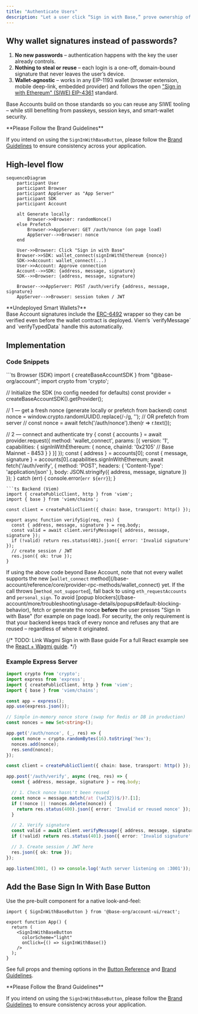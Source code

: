 ```yaml
---
title: "Authenticate Users"
description: "Let a user click “Sign in with Base,” prove ownership of their onchain account, and give your server everything it needs to create a session – using open standards and no passwords"
---
```



## Why wallet signatures instead of passwords?

1. **No new passwords** – authentication happens with the key the user already controls.  
2. **Nothing to steal or reuse** – each login is a one-off, domain-bound signature that never leaves the user’s device.  
3. **Wallet-agnostic** – works in any EIP-1193 wallet (browser extension, mobile deep-link, embedded provider) and follows the open ["Sign in with Ethereum" (SIWE) EIP-4361](https://eips.ethereum.org/EIPS/eip-4361) standard.

Base Accounts build on those standards so you can reuse any SIWE tooling – while still benefiting from passkeys, session keys, and smart-wallet security.

<Warning>
**Please Follow the Brand Guidelines** 

If you intend on using the `SignInWithBaseButton`, please follow the [Brand Guidelines](/base-account/reference/ui-elements/brand-guidelines) to ensure consistency across your application.

</Warning>

## High-level flow

```mermaid
sequenceDiagram
    participant User
    participant Browser
    participant AppServer as "App Server"
    participant SDK
    participant Account

    alt Generate locally
        Browser->>Browser: randomNonce()
    else Prefetch
        Browser->>AppServer: GET /auth/nonce (on page load)
        AppServer-->>Browser: nonce
    end

    User->>Browser: Click "Sign in with Base"
    Browser->>SDK: wallet_connect(signInWithEthereum {nonce})
    SDK->>Account: wallet_connect(...)
    User->>Account: Approve connection
    Account-->>SDK: {address, message, signature}
    SDK-->>Browser: {address, message, signature}

    Browser-->>AppServer: POST /auth/verify {address, message, signature}
    AppServer-->>Browser: session token / JWT
```

<Note type="info">
**Undeployed Smart Wallets?**  <br/> Base Account signatures include the <a href="https://eips.ethereum.org/EIPS/eip-6492" target="_blank">ERC-6492</a> wrapper so they can be verified even before the wallet contract is deployed.  Viem’s `verifyMessage` and `verifyTypedData` handle this automatically.
</Note>

## Implementation 

### Code Snippets

<CodeGroup>
```ts Browser (SDK)
import { createBaseAccountSDK } from "@base-org/account";
import crypto from 'crypto';

// Initialize the SDK (no config needed for defaults)
const provider = createBaseAccountSDK().getProvider();

// 1 — get a fresh nonce (generate locally or prefetch from backend)
const nonce = window.crypto.randomUUID().replace(/-/g, '');
// OR prefetch from server
// const nonce = await fetch('/auth/nonce').then(r => r.text()); 

// 2 — connect and authenticate
try {
  const { accounts } = await provider.request({
    method: 'wallet_connect',
    params: [{
      version: '1',
      capabilities: {
        signInWithEthereum: { 
          nonce, 
          chainId: '0x2105' // Base Mainnet - 8453
        }
      }
    }]
  });
  const { address } = accounts[0];
  const { message, signature } = accounts[0].capabilities.signInWithEthereum;
  await fetch('/auth/verify', {
    method: 'POST',
    headers: { 'Content-Type': 'application/json' },
    body: JSON.stringify({ address, message, signature })
  });
} catch (err) {
  console.error(`err ${err}`);
}
```
```ts Backend (Viem)
import { createPublicClient, http } from 'viem';
import { base } from 'viem/chains';

const client = createPublicClient({ chain: base, transport: http() });

export async function verifySig(req, res) {
  const { address, message, signature } = req.body;
  const valid = await client.verifyMessage({ address, message, signature });
  if (!valid) return res.status(401).json({ error: 'Invalid signature' });
  // create session / JWT
  res.json({ ok: true });
}
```
</CodeGroup>

<Note type="tip">
If using the above code beyond Base Account, note that not every wallet supports the new [<code>wallet_connect</code> method](/base-account/reference/core/provider-rpc-methods/wallet_connect) yet.  If the call throws [<code>method_not_supported</code>], fall back to using <code>eth_requestAccounts</code> and <code>personal_sign</code>.
</Note>

<Note type="tip">
To avoid [popup blockers](/base-account/more/troubleshooting/usage-details/popups#default-blocking-behavior), fetch or generate the nonce <strong>before</strong> the user presses "Sign in with Base" (for example on page load). For security, the only requirement is that your backend keeps track of every nonce and refuses any that are reused – regardless of where it originated.
</Note>

{/* 
TODO: Link Wagmi Sign in with Base guide
<Note>
For a full React example see the <a href="/docs/base-account/framework-integrations/react-wagmi">React + Wagmi guide</a>.
</Note> */}

### Example Express Server

```ts title="server/auth.ts"
import crypto from 'crypto';
import express from 'express';
import { createPublicClient, http } from 'viem';
import { base } from 'viem/chains';

const app = express();
app.use(express.json());

// Simple in-memory nonce store (swap for Redis or DB in production)
const nonces = new Set<string>();

app.get('/auth/nonce', (_, res) => {
  const nonce = crypto.randomBytes(16).toString('hex');
  nonces.add(nonce);
  res.send(nonce);
});

const client = createPublicClient({ chain: base, transport: http() });

app.post('/auth/verify', async (req, res) => {
  const { address, message, signature } = req.body;

  // 1. Check nonce hasn\'t been reused
  const nonce = message.match(/at (\w{32})$/)?.[1];
  if (!nonce || !nonces.delete(nonce)) {
    return res.status(400).json({ error: 'Invalid or reused nonce' });
  }

  // 2. Verify signature
  const valid = await client.verifyMessage({ address, message, signature });
  if (!valid) return res.status(401).json({ error: 'Invalid signature' });

  // 3. Create session / JWT here
  res.json({ ok: true });
});

app.listen(3001, () => console.log('Auth server listening on :3001'));
```

## Add the Base Sign In With Base Button

Use the pre-built component for a native look-and-feel:

```tsx title="App.tsx"
import { SignInWithBaseButton } from '@base-org/account-ui/react';

export function App() {
  return (
    <SignInWithBaseButton
      colorScheme="light"
      onClick={() => signInWithBase()}
    />
  );
}
```

See full props and theming options in the [Button Reference](/base-account/reference/ui-elements/sign-in-with-base-button) and [Brand Guidelines](/base-account/reference/ui-elements/brand-guidelines).

<Warning>
**Please Follow the Brand Guidelines** 

If you intend on using the `SignInWithBaseButton`, please follow the [Brand Guidelines](/base-account/reference/ui-elements/brand-guidelines) to ensure consistency across your application.

</Warning>
